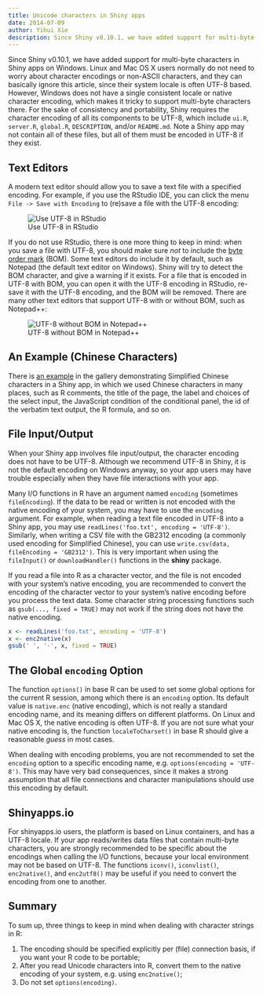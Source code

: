 ```yaml
---
title: Unicode characters in Shiny apps
date: 2014-07-09
author: Yihui Xie
description: Since Shiny v0.10.1, we have added support for multi-byte characters in Shiny apps on Windows. This article is especially relevant for Windows users since Windows does not have a single consistent locale or native character encoding.
---
```


Since Shiny v0.10.1, we have added support for multi-byte characters in Shiny apps on Windows. Linux and Mac OS X users normally do not need to worry about character encodings or non-ASCII characters, and they can basically ignore this article, since their system locale is often UTF-8 based. However, Windows does not have a single consistent locale or native character encoding, which makes it tricky to support multi-byte characters there. For the sake of consistency and portability, Shiny requires the character encoding of all its components to be UTF-8, which include `ui.R`, `server.R`, `global.R`, `DESCRIPTION`, and/or `README.md`. Note a Shiny app may not contain all of these files, but all of them must be encoded in UTF-8 if they exist.

## Text Editors

A modern text editor should allow you to save a text file with a specified encoding. For example, if you use the RStudio IDE, you can click the menu `File -> Save with Encoding` to (re)save a file with the UTF-8 encoding:

![Use UTF-8 in RStudio](rstudio-utf8.png){fig-alt="Selecting the Encoding UTF-8 in the RStudio IDE"}

If you do not use RStudio, there is one more thing to keep in mind: when you save a file with UTF-8, you should make sure _not_ to include the [byte order mark](http://en.wikipedia.org/wiki/Byte_order_mark) (BOM). Some text editors do include it by default, such as Notepad (the default text editor on Windows). Shiny will try to detect the BOM character, and give a warning if it exists. For a file that is encoded in UTF-8 with BOM, you can open it with the UTF-8 encoding in RStudio, re-save it with the UTF-8 encoding, and the BOM will be removed. There are many other text editors that support UTF-8 with or without BOM, such as Notepad++:

![UTF-8 without BOM in Notepad++](notepad-plus-utf8.png){fig-alt="Selecting Encode in UTF-8 without BOM"}

## An Example (Chinese Characters)

There is [an example](/gallery/unicode-characters.html) in the gallery demonstrating Simplified Chinese characters in a Shiny app, in which we used Chinese characters in many places, such as R comments, the title of the page, the label and choices of the select input, the JavaScript condition of the conditional panel, the id of the verbatim text output, the R formula, and so on.

## File Input/Output

When your Shiny app involves file input/output, the character encoding does not have to be UTF-8. Although we recommend UTF-8 in Shiny, it is not the default encoding on Windows anyway, so your app users may have trouble especially when they have file interactions with your app.

Many I/O functions in R have an argument named `encoding` (sometimes `fileEncoding`). If the data to be read or written is not encoded with the native encoding of your system, you may have to use the `encoding` argument. For example, when reading a text file encoded in UTF-8 into a Shiny app, you may use `readLines('foo.txt', encoding = 'UTF-8')`. Similarly, when writing a CSV file with the GB2312 encoding (a commonly used encoding for Simplified Chinese), you can use `write.csv(data, fileEncoding = 'GB2312')`. This is very important when using the `fileInput()` or `downloadHandler()` functions in the **shiny** package.

If you read a file into R as a character vector, and the file is not encoded with your system's native encoding, you are recommended to convert the encoding of the character vector to your system's native encoding before you process the text data. Some character string processing functions such as `gsub(..., fixed = TRUE)` may not work if the string does not have the native encoding.

````r
x <- readLines('foo.txt', encoding = 'UTF-8')
x <- enc2native(x)
gsub(' ', '-', x, fixed = TRUE)
````

## The Global `encoding` Option

The function `options()` in base R can be used to set some global options for the current R session, among which there is an `encoding` option. Its default value is `native.enc` (native encoding), which is not really a standard encoding name, and its meaning differs on different platforms. On Linux and Mac OS X, the native encoding is often UTF-8. If you are not sure what your native encoding is, the function `localeToCharset()` in base R should give a reasonable _guess_ in most cases.

When dealing with encoding problems, you are not recommended to set the `encoding` option to a specific encoding name, e.g. `options(encoding = 'UTF-8')`. This may have very bad consequences, since it makes a strong assumption that all file connections and character manipulations should use this encoding by default.

## Shinyapps.io

For shinyapps.io users, the platform is based on Linux containers, and has a UTF-8 locale. If your app reads/writes data files that contain multi-byte characters, you are strongly recommended to be specific about the encodings when calling the I/O functions, because your local environment may not be based on UTF-8. The functions `iconv()`, `iconvlist()`, `enc2native()`, and `enc2utf8()` may be useful if you need to convert the encoding from one to another.

## Summary

To sum up, three things to keep in mind when dealing with character strings in R:

1. The encoding should be specified explicitly per (file) connection basis, if you want your R code to be portable;
1. After you read Unicode characters into R, convert them to the native encoding of your system, e.g. using `enc2native()`;
1. Do not set `options(encoding)`.
